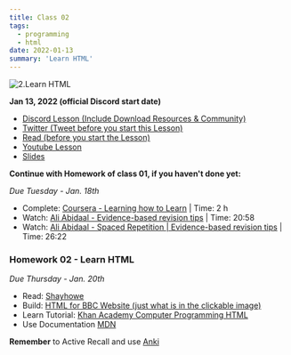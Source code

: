 ```yaml
---
title: Class 02
tags:
  - programming
  - html
date: 2022-01-13
summary: 'Learn HTML'
---
```


![2.Learn HTML](https://cdn.hashnode.com/res/hashnode/image/upload/v1676550488526/2T6OtKkQI.png?auto=compress)

**Jan 13, 2022 (official Discord start date)**

- [Discord Lesson (Include Download Resources & Community)](https://discord.com/channels/735923219315425401/738891289071714388/931314672718737418)
- [Twitter (Tweet before you start this Lesson)](https://twitter.com/leonnoel/status/1481030723347746816)
- [Read (before you start the Lesson)](https://www.poetryfoundation.org/poems/51642/invictus)
- [Youtube Lesson](https://youtu.be/eCRbEILXXmE)
- [Slides](https://slides.com/leonnoel/html-the-basics-100devs)

**Continue with Homework of class 01, if you haven't done yet:**

_Due Tuesday - Jan. 18th_

- Complete: [Coursera - Learning how to Learn](https://www.coursera.org/learn/learning-how-to-learn) | Time: 2 h
- Watch: [Ali Abidaal - Evidence-based revision tips](https://www.youtube.com/watch?v=ukLnPbIffxE) | Time: 20:58
- Watch: [Ali Abidaal - Spaced Repetition | Evidence-based revision tips](https://www.youtube.com/watch?v=Z-zNHHpXoMM) | Time: 26:22

### Homework 02 - Learn HTML

_Due Thursday - Jan. 20th_

- Read: [Shayhowe](https://learn.shayhowe.com/html-css/)
- Build: [HTML for BBC Website (just what is in the clickable image)](https://cdn.hashnode.com/res/hashnode/image/upload/v1669562498753/mWPYETbDc.png?auto=compress)
- Learn Tutorial: [Khan Academy Computer Programming HTML](https://www.khanacademy.org/computing/computer-programming/html-css)
- Use Documentation [MDN](https://developer.mozilla.org/en-US/docs/Web/HTML)

**Remember** to Active Recall and use [Anki](https://apps.ankiweb.net/)
